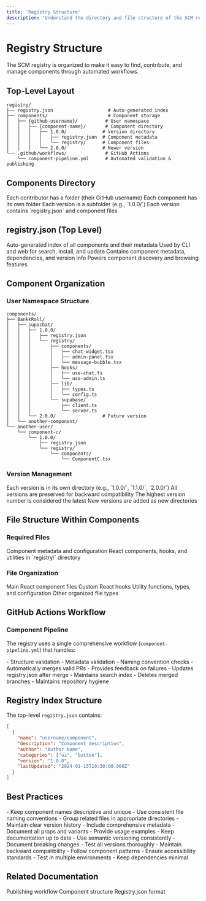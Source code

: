 ```yaml
---
title: 'Registry Structure'
description: 'Understand the directory and file structure of the SCM registry.'
---
```


# Registry Structure

The SCM registry is organized to make it easy to find, contribute, and manage components through automated workflows.

## Top-Level Layout

```
registry/
├── registry.json                    # Auto-generated index
├── components/                      # Component storage
│   ├── {github-username}/          # User namespace
│   │   ├── {component-name}/       # Component directory
│   │   │   ├── 1.0.0/             # Version directory
│   │   │   │   ├── registry.json  # Component metadata
│   │   │   │   └── registry/      # Component files
│   │   │   └── 2.0.0/             # Newer version
└── .github/workflows/              # GitHub Actions
    └── component-pipeline.yml      # Automated validation & publishing
```

## Components Directory

<CardGroup cols={2}>
  <Card title="User Namespace">
    Each contributor has a folder (their GitHub username)
  </Card>
  <Card title="Component Name">
    Each component has its own folder
  </Card>
  <Card title="Versioned">
    Each version is a subfolder (e.g., `1.0.0/`)
  </Card>
  <Card title="Files">
    Each version contains `registry.json` and component files
  </Card>
</CardGroup>

## registry.json (Top Level)

<CardGroup cols={2}>
  <Card title="Auto-Generated">
    Auto-generated index of all components and their metadata
  </Card>
  <Card title="Search Index">
    Used by CLI and web for search, install, and update
  </Card>
  <Card title="Metadata">
    Contains component metadata, dependencies, and version info
  </Card>
  <Card title="Discovery">
    Powers component discovery and browsing features
  </Card>
</CardGroup>

## Component Organization

### User Namespace Structure

```
components/
├── BankkRoll/
│   ├── supachat/
│   │   ├── 1.0.0/
│   │   │   ├── registry.json
│   │   │   └── registry/
│   │   │       ├── components/
│   │   │       │   ├── chat-widget.tsx
│   │   │       │   ├── admin-panel.tsx
│   │   │       │   └── message-bubble.tsx
│   │   │       ├── hooks/
│   │   │       │   ├── use-chat.ts
│   │   │       │   └── use-admin.ts
│   │   │       ├── lib/
│   │   │       │   ├── types.ts
│   │   │       │   └── config.ts
│   │   │       └── supabase/
│   │   │           ├── client.ts
│   │   │           └── server.ts
│   │   └── 2.0.0/                 # Future version
│   └── another-component/
└── another-user/
    └── component-c/
        └── 1.0.0/
            ├── registry.json
            └── registry/
                └── components/
                    └── ComponentC.tsx
```

### Version Management

<CardGroup cols={2}>
  <Card title="Semantic Versioning">
    Each version is in its own directory (e.g., `1.0.0/`, `1.1.0/`, `2.0.0/`)
  </Card>
  <Card title="Version History">
    All versions are preserved for backward compatibility
  </Card>
  <Card title="Latest Version">
    The highest version number is considered the latest
  </Card>
  <Card title="Version Updates">
    New versions are added as new directories
  </Card>
</CardGroup>

## File Structure Within Components

### Required Files

<CardGroup cols={2}>
  <Card title="registry.json">
    Component metadata and configuration
  </Card>
  <Card title="Component Files">
    React components, hooks, and utilities in `registry/` directory
  </Card>
</CardGroup>

### File Organization

<CardGroup cols={2}>
  <Card title="registry/components/">
    Main React component files
  </Card>
  <Card title="registry/hooks/">
    Custom React hooks
  </Card>
  <Card title="registry/lib/">
    Utility functions, types, and configuration
  </Card>
  <Card title="registry/">
    Other organized file types
  </Card>
</CardGroup>

## GitHub Actions Workflow

### Component Pipeline

The registry uses a single comprehensive workflow (`component-pipeline.yml`) that handles:

<CardGroup cols={2}>
  <Card title="Validation">
    - Structure validation
    - Metadata validation
    - Naming convention checks
  </Card>
  <Card title="Auto-Merge">
    - Automatically merges valid PRs
    - Provides feedback on failures
  </Card>
  <Card title="Index Generation">
    - Updates registry.json after merge
    - Maintains search index
  </Card>
  <Card title="Cleanup">
    - Deletes merged branches
    - Maintains repository hygiene
  </Card>
</CardGroup>

## Registry Index Structure

The top-level `registry.json` contains:

```json
[
  {
    "name": "username/component",
    "description": "Component description",
    "author": "Author Name",
    "categories": ["ui", "button"],
    "version": "1.0.0",
    "lastUpdated": "2024-01-15T10:30:00.000Z"
  }
]
```

## Best Practices

<CardGroup cols={2}>
  <Card title="Organization">
    - Keep component names descriptive and unique
    - Use consistent file naming conventions
    - Group related files in appropriate directories
    - Maintain clear version history
  </Card>
  <Card title="Documentation">
    - Include comprehensive metadata
    - Document all props and variants
    - Provide usage examples
    - Keep documentation up to date
  </Card>
  <Card title="Versioning">
    - Use semantic versioning consistently
    - Document breaking changes
    - Test all versions thoroughly
    - Maintain backward compatibility
  </Card>
  <Card title="Quality">
    - Follow component patterns
    - Ensure accessibility standards
    - Test in multiple environments
    - Keep dependencies minimal
  </Card>
</CardGroup>

## Related Documentation

<CardGroup cols={2}>
  <Card title="Publishing Workflow" href="/registry/publishing">
    Publishing workflow
  </Card>
  <Card title="Component Structure" href="/registry/component-structure">
    Component structure
  </Card>
  <Card title="Metadata Format" href="/registry/metadata">
    Registry.json format
  </Card>
</CardGroup> 